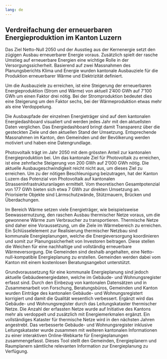```yaml
---
lang: de 
---
```


## Verdreifachung der erneuerbaren Energieproduktion im Kanton Luzern

Das Ziel Netto-Null 2050 und der Ausstieg aus der Kernenergie setzt den zügigen Ausbau erneuerbarer Energie voraus. Zusätzlich spielt der rasche Umstieg auf erneuerbare Energien eine wichtige Rolle in der Versorgungssicherheit. Basierend auf zwei Massnahmen des Planungsberichts Klima und Energie wurden kantonale Ausbauziele für die Produktion erneuerbarer Wärme und Elektrizität definiert.

Um die Ausbauziele zu erreichen, ist eine Steigerung der erneuerbaren Energieproduktion (Strom und Wärme) von aktuell 2'400 GWh auf 7'100 GWh um einen Faktor drei nötig. Bei der Stromproduktion bedeutet dies eine Steigerung um den Faktor sechs, bei der Wärmeproduktion etwas mehr als eine Verdoppelung. 

Die Ausbaupfade der einzelnen Energieträger sind auf dem kantonalen Energiedashboard visualiert und werden jedes Jahr mit den aktuellsten Daten verglichen. Das Energiedashboard bringt damit Transparenz über die gesteckten Ziele und den aktuellen Stand der Umsetzung. Entsprechende Massnahmen im Kanton, den Gemeinden und der Bevölkerung werden motiviert und haben eine Datengrundlage. 

Photovoltaik trägt im Jahr 2050 mit dem grössten Anteil zur kantonalen Energieproduktion bei. Um das kantonale Ziel für Photovoltaik zu erreichen, ist eine zehnfache Steigerung von 200 GWh auf 2'000 GWh nötig. Die aktuelle Ausbaugeschwindigkeit reicht nicht aus, um dieses Ziel zu erreichen. Um zu der nötigen Beschleunigung beizutragen, hat der Kanton Luzern das Potenzial von Photovoltaik auf kantonalen Strasseninfrastrukturanlagen ermittelt. Vom theoretischen Gesamtpotenzial von 177 GWh bieten sich etwa 7 GWh zur direkten Umsetzung an. Priorisierte Objekte sind Lärmschutzwände, Stützmauern, Brücken und Überdachungen.

Im Bereich Wärme setzen viele Energieträger, wie beispielsweise Seewassernutzung, den raschen Ausbau thermischer Netze voraus, um die gewonnene Wärme zum Verbraucher zu transportieren. Thermische Netze sind daher eine Voraussetzung, um die Ziele im Wärmebereich zu erreichen. Ein Schlüsselelement zur Realisierung thermischer Netzbau sind kommunale Energieplanungen, welche die Energieversorgung koordinieren und somit zur Planungssicherheit von Investoren beitragen. Diese stellen die Weichen für eine nachhaltige und vollständig erneuerbare Wärmeversorgung. Die Gemeinden sind deshalb angehalten, eine Netto-null-kompatible Energieplanung zu erstellen. Gemeinden werden dabei vom Kanton mit einem kostenlosen Beratungsangebot unterstützt. 

Grundvoraussetzung für eine kommunale Energieplanung sind jedoch aktuelle Gebäudeenergiedaten, welche im Gebäude- und Wohnungsregister erfasst sind. Durch den Einbezug von kantonalen Datensätzen und in Zusammenarbeit von Forschung, Beratungsbüros, Gemeinden und Kanton wurden Einträge des kantonalen Gebäude- und Wohnungsregistert korrigiert und damit die Qualität wesentlich verbessert. Ergänzt wird das Gebäude- und Wohnungsregister durch das Leitungskataster thermischer Netze. Die Anzahl der erfassten Netze wurde auf Initiative des Kantons mehr als verdoppelt und zusätzlich mit Energiemerkmalen ergänzt. Ein vollständiges Kataster für thermische Netze wird in den nächsten Jahren angestrebt. Das verbesserte Gebäude- und Wohnungsregister inklusive Leitungskataster wurde zusammen mit weiteren kantonalen Informationen zu einer interaktiven Online-Webkarte für Energieplanungen zusammengefasst. Dieses Tool stellt den Gemeinden, Energieplanern und Raumplanern sämtliche relevanten Information zur Energieplanung zu Verfügung. 


